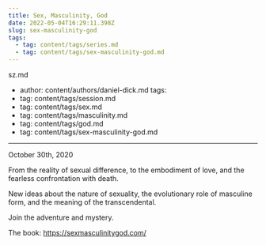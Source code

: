 ```yaml
---
title: Sex, Masculinity, God
date: 2022-05-04T16:29:11.398Z
slug: sex-masculinity-god
tags:
  - tag: content/tags/series.md
  - tag: content/tags/sex-masculinity-god.md
---
```



sz.md
  - author: content/authors/daniel-dick.md
tags:
  - tag: content/tags/session.md
  - tag: content/tags/sex.md
  - tag: content/tags/masculinity.md
  - tag: content/tags/god.md
  - tag: content/tags/sex-masculinity-god.md
---

October 30th, 2020

From the reality of sexual difference, to the embodiment of love, and the fearless confrontation with death.

New ideas about the nature of sexuality, the evolutionary role of masculine form, and the meaning of the transcendental.

Join the adventure and mystery.

The book: https://sexmasculinitygod.com/
